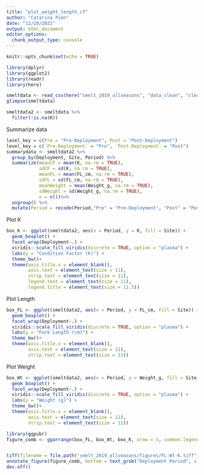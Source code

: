 ```yaml
---
title: "plot_weight_length_cf"
author: "Catarina Pien"
date: "12/10/2021"
output: html_document
editor_options: 
  chunk_output_type: console
---
```


```r
knitr::opts_chunk$set(echo = TRUE)
```

```r
library(dplyr)
library(ggplot2)
library(readr)
library(here)
```

```r
smeltdata <- read_csv(here("smelt_2019_allseasons", "data_clean", "clean_smelt_cf_2019.csv"), col_types = cols(.default="f", FL_cm = "d", Weight_g = "d", K = "d", ID = "c"))
glimpse(smeltdata)
```

```r
smeltdata2 <- smeltdata %>%
  filter(!is.na(K)) 
```

Summarize data
```r
level_key = c(Pre = "Pre-Deployment", Post = "Post-Deployment")
level_key = c(`Pre-Deployment` = "Pre", `Post-Deployment` = "Post")
summarydata <- smeltdata2 %>%
  group_by(Deployment, Site, Period) %>%
  summarize(meanCF = mean(K, na.rm = TRUE),
            sdCF = sd(K, na.rm = TRUE),
            meanFL = mean(FL_cm, na.rm = TRUE),
            sdFL = sd(FL_cm, na.rm = TRUE),
            meanWeight = mean(Weight_g, na.rm = TRUE),
            sdWeight = sd(Weight_g, na.rm = TRUE),
            n = n())%>%
  ungroup() %>%
  mutate(Period = recode(Period,"Pre" = "Pre-Deployment", "Post" = "Post-Deployment"))
```

Plot K
```r
box_K <- ggplot(smeltdata2, aes(x = Period, y = K, fill = Site)) + 
  geom_boxplot() + 
  facet_wrap(Deployment~.) + 
  viridis::scale_fill_viridis(discrete = TRUE, option = "plasma") +
  labs(y = "Condition Factor (K)") + 
  theme_bw()+
  theme(axis.title.x = element_blank(),
        axis.text = element_text(size = 11),
        strip.text = element_text(size = 11),
        legend.text = element_text(size = 11),
        legend.title = element_text(size = 11.5))
```

Plot Length
```r
box_FL <- ggplot(smeltdata2, aes(x = Period, y = FL_cm, fill = Site)) + 
  geom_boxplot() + 
  facet_wrap(Deployment~.) + 
  viridis::scale_fill_viridis(discrete = TRUE, option = "plasma") +
  labs(y = "Fork Length (cm)") +
  theme_bw()+
  theme(axis.title.x = element_blank(),
        axis.text = element_text(size = 11),
        strip.text = element_text(size = 11))
```

Plot Weight
```r
box_Wt <- ggplot(smeltdata2, aes(x = Period, y = Weight_g, fill = Site)) + 
  geom_boxplot() + 
  facet_wrap(Deployment~.) + 
  viridis::scale_fill_viridis(discrete = TRUE, option = "plasma") +
  labs(y = "Weight (g)") + 
  theme_bw()+
  theme(axis.title.x = element_blank(),
        axis.text = element_text(size = 11),
        strip.text = element_text(size = 11))
```

```r
library(ggpubr)
figure_comb <- ggarrange(box_FL, box_Wt, box_K, nrow = 3, common.legend = TRUE)


tiff(filename = file.path("smelt_2019_allseasons/figures/FL-Wt-K.tiff"), res = 300, width = 7, height = 7, units = "in", pointsize = 10, type = "cairo", compression = "lzw")
annotate_figure(figure_comb, bottom = text_grob("Deployment Period", size = 11) )
dev.off()

```

